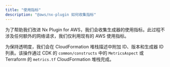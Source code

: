 ```yaml
---
title: "使用指标"
description: "@aws/nx-plugin 如何收集指标"
---
```




为了帮助我们改进 Nx Plugin for AWS，我们会收集生成器的使用指标。此过程不涉及任何额外的网络请求，我们仅利用现有的 AWS 使用指标。

为保持透明度，我们会在 CloudFormation 堆栈描述中附加 ID、版本和生成器 ID 列表。该操作通过 CDK 的 `common/constructs` 中的 `MetricsAspect` 或 Terraform 的 `metrics.tf` CloudFormation 堆栈完成。